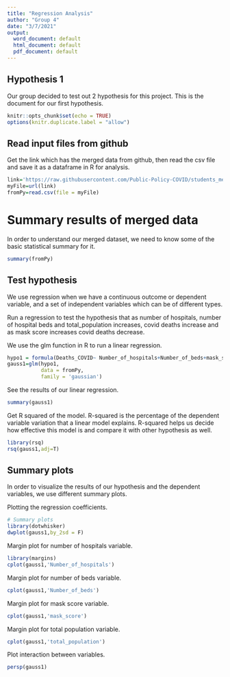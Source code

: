 ```yaml
---
title: "Regression Analysis"
author: "Group 4"
date: "3/7/2021"
output:
  word_document: default
  html_document: default
  pdf_document: default
---
```


## Hypothesis 1

Our group decided to test out 2 hypothesis for this project. This is the document for our first hypothesis.

```r
knitr::opts_chunk$set(echo = TRUE)
options(knitr.duplicate.label = "allow")
```

## Read input files from github

Get the link which has the merged data from github, then read the csv file and save it as a dataframe in R for analysis.

```r
link='https://raw.githubusercontent.com/Public-Policy-COVID/students_merge/main/Merged_data.csv'
myFile=url(link)
fromPy=read.csv(file = myFile)
```

# Summary results of merged data

In order to understand our merged dataset, we need to know some of the basic statistical summary for it. 

```r
summary(fromPy)
```

## Test hypothesis

We use regression when we have a continuous outcome or dependent variable, and a set of independent variables which can be of different types.

Run a regression to test the hypothesis that as number of hospitals, number of hospital beds and total_population increases, covid deaths increase and as mask score increases covid deaths decrease.

We use the glm function in R to run a linear regression.

```r
hypo1 = formula(Deaths_COVID~ Number_of_hospitals+Number_of_beds+mask_score+total_population)
gauss1=glm(hypo1,
           data = fromPy,
           family = 'gaussian')
```

See the results of our linear regression.

```r
summary(gauss1)
```

Get R squared of the model. R-squared is the percentage of the dependent variable variation that a linear model explains. R-squared helps us decide how effective this model is and compare it with other hypothesis as well. 

```r

library(rsq)
rsq(gauss1,adj=T)
```

## Summary plots

In order to visualize the results of our hypothesis and the dependent variables, we use different summary plots. 

Plotting the regression coefficients.

```r
# Summary plots
library(dotwhisker)
dwplot(gauss1,by_2sd = F)
```

Margin plot for number of hospitals variable.

```r
library(margins)
cplot(gauss1,'Number_of_hospitals')
```

Margin plot for number of beds variable.

```r
cplot(gauss1,'Number_of_beds')
```

Margin plot for mask score variable.

```r
cplot(gauss1,'mask_score')
```

Margin plot for total population variable.

```r
cplot(gauss1,'total_population')
```

Plot interaction between variables.

```r
persp(gauss1)
```

